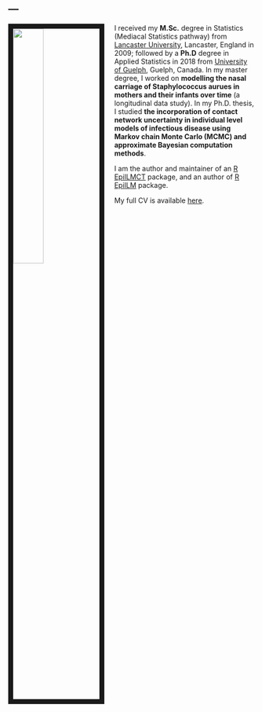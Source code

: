---
---

<link rel="stylesheet" href="styles.css" type="text/css">

<img src="images/waleed.jpg" style="width:35%; border:10px solid; margin-right: 20px" align="left">

I received my <strong>M.Sc.</strong> degree in Statistics (Mediacal Statistics pathway) from [Lancaster University](https://www.lancaster.ac.uk/maths/), Lancaster, England in 2009; followed by a <strong>Ph.D</strong> degree in Applied Statistics in 2018 from [University of Guelph](https://mathstat.uoguelph.ca/), Guelph, Canada. In my master degree, I worked on <strong>modelling the nasal carriage of Staphylococcus aurues in mothers and their infants over time</strong> (a longitudinal data study). In my Ph.D. thesis, I studied <strong>the incorporation of contact network uncertainty in individual level models of infectious disease using Markov chain Monte Carlo (MCMC) and approximate Bayesian computation methods</strong>.

I am the author and maintainer of an [R EpiILMCT](https://cran.r-project.org/web/packages/EpiILMCT/index.html) package, and an author of [R EpiILM](https://cran.r-project.org/web/packages/EpiILM/index.html) package. 

My full CV is available [here](files/cv-15.pdf).
